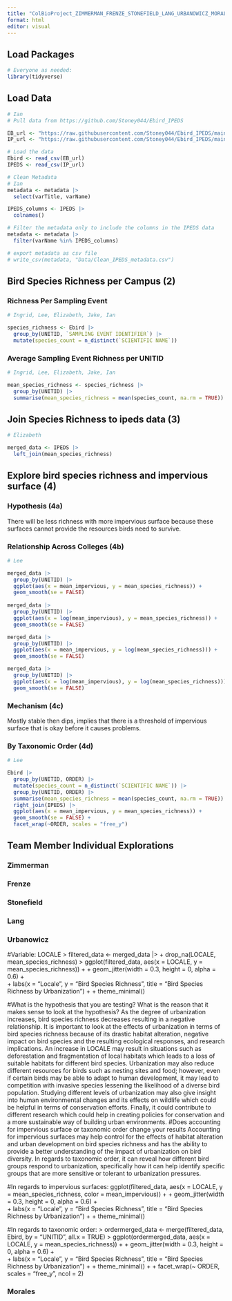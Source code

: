 ---
title: "ColBioProject_ZIMMERMAN_FRENZE_STONEFIELD_LANG_URBANOWICZ_MORALES"
format: html
editor: visual
---

## Load Packages

```{r}
# Everyone as needed:
library(tidyverse)
```

## Load Data

```{r}
# Ian
# Pull data from https://github.com/Stoney044/Ebird_IPEDS

EB_url <- "https://raw.githubusercontent.com/Stoney044/Ebird_IPEDS/main/EBbird.csv"
IP_url <- "https://raw.githubusercontent.com/Stoney044/Ebird_IPEDS/main/IPEDS.csv"

# Load the data
Ebird <- read_csv(EB_url)
IPEDS <- read_csv(IP_url)

# Clean Metadata
# Ian
metadata <- metadata |>
  select(varTitle, varName) 

IPEDS_columns <- IPEDS |> 
  colnames()

# Filter the metadata only to include the columns in the IPEDS data
metadata <- metadata |>
  filter(varName %in% IPEDS_columns)

# export metadata as csv file 
# write_csv(metadata, "Data/Clean_IPEDS_metadata.csv")
```

## Bird Species Richness per Campus (2)

### Richness Per Sampling Event

```{r}
# Ingrid, Lee, Elizabeth, Jake, Ian

species_richness <- Ebird |> 
  group_by(UNITID, `SAMPLING EVENT IDENTIFIER`) |> 
  mutate(species_count = n_distinct(`SCIENTIFIC NAME`))

```

### Average Sampling Event Richness per UNITID

```{r}
# Ingrid, Lee, Elizabeth, Jake, Ian

mean_species_richness <- species_richness |> 
  group_by(UNITID) |> 
  summarise(mean_species_richness = mean(species_count, na.rm = TRUE))

```

## Join Species Richness to ipeds data (3)

```{r}
# Elizabeth

merged_data <- IPEDS |> 
  left_join(mean_species_richness)

```

## Explore bird species richness and impervious surface (4)

### Hypothesis (4a)

There will be less richness with more impervious surface because these surfaces cannot provide the resources birds need to survive.

### Relationship Across Colleges (4b)

```{r}
# Lee

merged_data |>
  group_by(UNITID) |> 
  ggplot(aes(x = mean_impervious, y = mean_species_richness)) +
  geom_smooth(se = FALSE)
  
merged_data |>
  group_by(UNITID) |> 
  ggplot(aes(x = log(mean_impervious), y = mean_species_richness)) +
  geom_smooth(se = FALSE)  

merged_data |>
  group_by(UNITID) |> 
  ggplot(aes(x = mean_impervious, y = log(mean_species_richness))) +
  geom_smooth(se = FALSE)

merged_data |>
  group_by(UNITID) |> 
  ggplot(aes(x = log(mean_impervious), y = log(mean_species_richness))) +
  geom_smooth(se = FALSE)

```

### Mechanism (4c)

Mostly stable then dips, implies that there is a threshold of impervious surface that is okay before it causes problems.

### By Taxonomic Order (4d)


```{r}
# Lee

Ebird |> 
  group_by(UNITID, ORDER) |> 
  mutate(species_count = n_distinct(`SCIENTIFIC NAME`)) |> 
  group_by(UNITID, ORDER) |> 
  summarise(mean_species_richness = mean(species_count, na.rm = TRUE)) |> 
  right_join(IPEDS) |> 
  ggplot(aes(x = mean_impervious, y = mean_species_richness)) +
  geom_smooth(se = FALSE) +
  facet_wrap(~ORDER, scales = "free_y")

```

## Team Member Individual Explorations

### Zimmerman

### Frenze

### Stonefield

### Lang

### Urbanowicz
#Variable: LOCALE
> filtered_data <- merged_data |>
+     drop_na(LOCALE, mean_species_richness)
> ggplot(filtered_data, aes(x = LOCALE, y = mean_species_richness)) +
+     geom_jitter(width = 0.3, height = 0, alpha = 0.6) +  
+     labs(x = "Locale", y = "Bird Species Richness", title = "Bird Species Richness by Urbanization") +
+     theme_minimal()

#What is the hypothesis that you are testing? What is the reason that it makes sense to look at the hypothesis?
As the degree of urbanization increases, bird species richness decreases resulting in a negative relationship. It is important to look at the effects of urbanization in terms of bird species richness because of its drastic habitat alteration, negative impact on bird species and the resulting ecological responses, and research implications. An increase in LOCALE may result in situations such as deforestation and fragmentation of local habitats which leads to a loss of suitable habitats for different bird species. Urbanization may also reduce different resources for birds such as nesting sites and food; however, even if certain birds may be able to adapt to human development, it may lead to competition with invasive species lessening the likelihood of a diverse bird population. Studying different levels of urbanization may also give insight into human environmental changes and its effects on wildlife which could be helpful in terms of conservation efforts. Finally, it could contribute to different research which could help in creating policies for conservation and a more sustainable way of building urban environments. 
#Does accounting for impervious surface or taxonomic order change your results
Accounting for impervious surfaces may help control for the effects of habitat alteration and urban development on bird species richness and has the ability to provide a better understanding of the impact of urbanization on bird diversity. In regards to taxonomic order, it can reveal how different bird groups respond to urbanization, specifically how it can help identify specific groups that are more sensitive or tolerant to urbanization pressures.


#In regards to impervious surfaces:
ggplot(filtered_data, aes(x = LOCALE, y = mean_species_richness, color = mean_impervious)) +
+     geom_jitter(width = 0.3, height = 0, alpha = 0.6) +  
+     labs(x = "Locale", y = "Bird Species Richness", title = "Bird Species Richness by Urbanization") +
+     theme_minimal()

#In regards to taxonomic order:
> ordermerged_data <- merge(filtered_data, Ebird, by = "UNITID", all.x = TRUE)
> ggplot(ordermerged_data, aes(x = LOCALE, y = mean_species_richness)) +
+     geom_jitter(width = 0.3, height = 0, alpha = 0.6) +  
+     labs(x = "Locale", y = "Bird Species Richness", title = "Bird Species Richness by Urbanization") +
+     theme_minimal() +
+     facet_wrap(~ ORDER, scales = "free_y", ncol = 2)

### Morales
